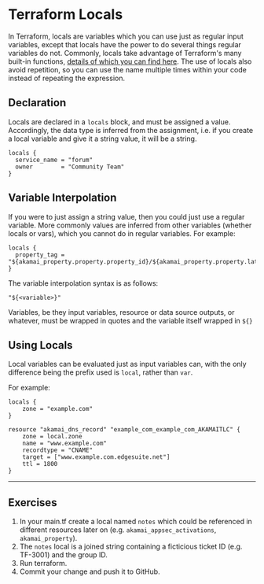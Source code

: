 # Terraform Locals

In Terraform, locals are variables which you can use just as regular input variables, except that locals have the power to do several things regular variables do not. Commonly, locals take advantage of Terraform's many built-in functions, [details of which you can find here](/terraform/built-in-functions).
The use of locals also avoid repetition, so you can use the name multiple times within your code instead of repeating the expression.

## Declaration

Locals are declared in a `locals` block, and must be assigned a value. Accordingly, the data type is inferred from the assignment, i.e. if you create a local variable and give it a string value, it will be a string.

```hcl
locals {
  service_name = "forum"
  owner        = "Community Team"
}
```

## Variable Interpolation

If you were to just assign a string value, then you could just use a regular variable. More commonly values are inferred from other variables (whether locals or vars), which you cannot do in regular variables. For example:

```hcl
locals {
  property_tag = "${akamai_property.property.property_id}/${akamai_property.property.latest_version}"
}
```

The variable interpolation syntax is as follows:

```hcl
"${<variable>}"
```

Variables, be they input variables, resource or data source outputs, or whatever, must be wrapped in quotes and the variable itself wrapped in `${}`

## Using Locals

Local variables can be evaluated just as input variables can, with the only difference being the prefix used is `local`, rather than `var`.

For example:

```hcl filename="main.tf" copy {6}
locals {
    zone = "example.com"
}

resource "akamai_dns_record" "example_com_example_com_AKAMAITLC" {
    zone = local.zone
    name = "www.example.com"
    recordtype = "CNAME"
    target = ["www.example.com.edgesuite.net"]
    ttl = 1800
}
```

---

## Exercises

1. In your main.tf create a local named `notes` which could be referenced in different resources later on (e.g. `akamai_appsec_activations`, `akamai_property`).
2. The `notes` local is a joined string containing a ficticious ticket ID (e.g. TF-3001) and the group ID.
3. Run terraform.
4. Commit your change and push it to GitHub. 
